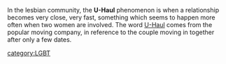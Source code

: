 In the lesbian community, the '''U-Haul''' phenomenon is when a relationship becomes very close, very fast, something which seems to happen more often when two women are involved. The word [[U-Haul]] comes from the popular moving company, in reference to the couple moving in together after only a few dates.


[[category:LGBT]]